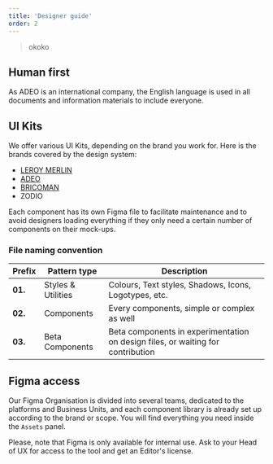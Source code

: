 ```yaml
---
title: 'Designer guide'
order: 2
---
```


> okoko

## Human first

As ADEO is an international company, the English language is used in all documents and information materials to include everyone.

## UI Kits

We offer various UI Kits, depending on the brand you work for.
Here is the brands covered by the design system:

- [LEROY MERLIN](https://www.figma.com/files/787095503702085351/team/799266499822375268/00.-MOZAIC-Design-System---LM-theme?fuid=1021823011914570113)
- [ADEO](https://www.figma.com/files/787095503702085351/team/954694114672251661/00.-MOZAIC-Design-system---ADEO-theme?fuid=1021823011914570113)
- [BRICOMAN](https://www.figma.com/files/787095503702085351/team/1162378492688194164/00.-MOZAIC-Design-System---Bricoman-theme?fuid=1021823011914570113)
- ZODIO

<Highlight theme="tips" title="Good to know">
  Each component has its own Figma file to facilitate maintenance and to avoid
  designers loading everything if they only need a certain number of components
  on their mock-ups.
</Highlight>

### File naming convention

| Prefix  | Pattern type       | Description                                                                     |
| ------- | ------------------ | ------------------------------------------------------------------------------- |
| **01.** | Styles & Utilities | Colours, Text styles, Shadows, Icons, Logotypes, etc.                           |
| **02.** | Components         | Every components, simple or complex as well                                     |
| **03.** | Beta Components    | Beta components in experimentation on design files, or waiting for contribution |

## Figma access

Our Figma Organisation is divided into several teams, dedicated to the platforms and Business Units, and each component library is already set up according to the brand or scope. You will find everything you need inside the `Assets` panel.

<Highlight theme="warning" title="Internal use only">
  Please, note that Figma is only available for internal use. Ask to your Head
  of UX for access to the tool and get an Editor's license.
</Highlight>
